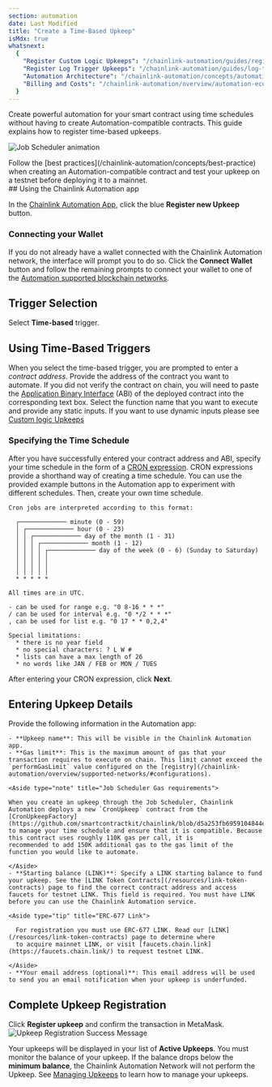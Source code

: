 ```yaml
---
section: automation
date: Last Modified
title: "Create a Time-Based Upkeep"
isMdx: true
whatsnext:
  {
    "Register Custom Logic Upkeeps": "/chainlink-automation/guides/register-upkeep",
    "Register Log Trigger Upkeeps": "/chainlink-automation/guides/log-trigger",
    "Automation Architecture": "/chainlink-automation/concepts/automation-architecture",
    "Billing and Costs": "/chainlink-automation/overview/automation-economics",
  }
---
```



Create powerful automation for your smart contract using time schedules without having to create Automation-compatible contracts. This guide explains how to register time-based upkeeps.

![Job Scheduler animation](/images/automation/auto-job-scheduler.gif)

<Aside type="tip" title="Testing and best practices">
  Follow the [best practices](/chainlink-automation/concepts/best-practice) when creating an Automation-compatible
  contract and test your upkeep on a testnet before deploying it to a mainnet.
</Aside>
## Using the Chainlink Automation app

In the [Chainlink Automation App](https://automation.chain.link/), click the blue **Register new Upkeep** button.

<ClickToZoom src="/images/automation/auto-ui-home.png" />

### Connecting your Wallet

If you do not already have a wallet connected with the Chainlink Automation network, the interface will prompt you to do so. Click the **Connect Wallet** button and follow the remaining prompts to connect your wallet to one of the [Automation supported blockchain networks](/chainlink-automation/overview/supported-networks).

<ClickToZoom src="/images/automation/auto-ui-wallet.png" />

## Trigger Selection

Select **Time-based** trigger.

<ClickToZoom src="/images/automation/ui_select_trigger.png" />

## Using Time-Based Triggers

When you select the time-based trigger, you are prompted to enter a _contract address_. Provide the address of the contract you want to automate. If you did not verify the contract on chain, you will need to paste the [Application Binary Interface](https://docs.soliditylang.org/en/develop/abi-spec.html) (ABI) of the deployed contract into the corresponding text box. Select the function name that you want to execute and provide any static inputs. If you want to use dynamic inputs please see [Custom logic Upkeeps](/chainlink-automation/guides/register-upkeep)

<ClickToZoom src="/images/automation/automation-time-based-trigger.png" />

### Specifying the Time Schedule

After you have successfully entered your contract address and ABI, specify your time schedule in the form of a [CRON expression](https://en.wikipedia.org/wiki/Cron). CRON expressions provide a shorthand way of creating a time schedule. You can use the provided example buttons in the Automation app to experiment with different schedules. Then, create your own time schedule.

```
Cron jobs are interpreted according to this format:

  ┌───────────── minute (0 - 59)
  │ ┌───────────── hour (0 - 23)
  │ │ ┌───────────── day of the month (1 - 31)
  │ │ │ ┌───────────── month (1 - 12)
  │ │ │ │ ┌───────────── day of the week (0 - 6) (Sunday to Saturday)
  │ │ │ │ │
  │ │ │ │ │
  │ │ │ │ │
  * * * * *

All times are in UTC.

- can be used for range e.g. "0 8-16 * * *"
/ can be used for interval e.g. "0 */2 * * *"
, can be used for list e.g. "0 17 * * 0,2,4"

Special limitations:
  * there is no year field
  * no special characters: ? L W #
  * lists can have a max length of 26
  * no words like JAN / FEB or MON / TUES
```

After entering your CRON expression, click **Next**.

<ClickToZoom src="/images/automation/automation-cron-expression.png" />

## Entering Upkeep Details

Provide the following information in the Automation app:

    - **Upkeep name**: This will be visible in the Chainlink Automation app.
    - **Gas limit**: This is the maximum amount of gas that your transaction requires to execute on chain. This limit cannot exceed the `performGasLimit` value configured on the [registry](/chainlink-automation/overview/supported-networks/#configurations).

    <Aside type="note" title="Job Scheduler Gas requirements">

    When you create an upkeep through the Job Scheduler, Chainlink Automation deploys a new `CronUpkeep` contract from the
    [CronUpkeepFactory](https://github.com/smartcontractkit/chainlink/blob/d5a253fb6959104844eda8479c08909a76a6fea7/contracts/src/v0.8/automation/upkeeps/CronUpkeepFactory.sol)
    to manage your time schedule and ensure that it is compatible. Because this contract uses roughly 110K gas per call, it is
    recommended to add 150K additional gas to the gas limit of the function you would like to automate.

    </Aside>
    - **Starting balance (LINK)**: Specify a LINK starting balance to fund your upkeep. See the [LINK Token Contracts](/resources/link-token-contracts) page to find the correct contract address and access faucets for testnet LINK. This field is required. You must have LINK before you can use the Chainlink Automation service.

    <Aside type="tip" title="ERC-677 Link">

      For registration you must use ERC-677 LINK. Read our [LINK](/resources/link-token-contracts) page to determine where
      to acquire mainnet LINK, or visit [faucets.chain.link](https://faucets.chain.link/) to request testnet LINK.

    </Aside>
    - **Your email address (optional)**: This email address will be used to send you an email notification when your upkeep is underfunded.

<ClickToZoom src="/images/automation/automation-upkeep-details.png" />

## Complete Upkeep Registration

Click **Register upkeep** and confirm the transaction in MetaMask.
![Upkeep Registration Success Message](/images/automation/automation-registration-submitted.png)

Your upkeeps will be displayed in your list of **Active Upkeeps**. You must monitor the balance of your upkeep. If the balance drops below the **minimum balance**, the Chainlink Automation Network will not perform the Upkeep. See [Managing Upkeeps](/chainlink-automation/guides/manage-upkeeps) to learn how to manage your upkeeps.
